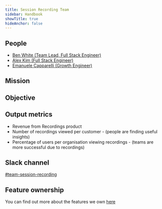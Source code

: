 ```yaml
---
title: Session Recording Team
sidebar: Handbook
showTitle: true
hideAnchor: false
---
```



## People

- [Ben White (Team Lead, Full Stack Engineer)](/handbook/company/team/#ben-white-full-stack-engineer)
- [Alex Kim (Full Stack Engineer)](/handbook/company/team/#alex-kim-full-stack-engineer)
- [Emanuele Capparelli (Growth Engineer)](/handbook/company/team#emanuele-capparelli-growth-engineer)

## Mission

<Mission />

## Objective

<Objectives />

## Output metrics

* Revenue from Recordings product
* Number of recordings viewed per customer - (people are finding useful insights)
* Percentage of users per organisation viewing recordings - (teams are more successful due to recordings)

## Slack channel

[#team-session-recording](https://posthog.slack.com/messages/team-session-recording)

## Feature ownership
You can find out more about the features we own [here](/handbook/engineering/feature-ownership)
